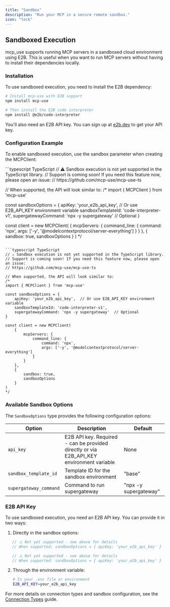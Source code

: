 ```yaml
---
title: "Sandbox"
description: "Run your MCP in a secure remote sandbox."
icon: "lock"
---
```


## Sandboxed Execution

mcp_use supports running MCP servers in a sandboxed cloud environment using E2B. This is useful when you want to run MCP servers without having to install their dependencies locally.

### Installation

To use sandboxed execution, you need to install the E2B dependency:

```bash
# Install mcp-use with E2B support
npm install mcp-use

# Then install the E2B code interpreter
npm install @e2b/code-interpreter
```

You'll also need an E2B API key. You can sign up at [e2b.dev](https://e2b.dev) to get your API key.

### Configuration Example

To enable sandboxed execution, use the sandbox parameter when creating the MCPClient:

<CodeGroup>
```typescript TypeScript
// ⚠️ Sandbox execution is not yet supported in the TypeScript library.
// Support is coming soon! If you need this feature now, please open an issue:
// https://github.com/mcp-use/mcp-use-ts

// When supported, the API will look similar to:
/*
import { MCPClient } from 'mcp-use'

const sandboxOptions = {
    apiKey: 'your_e2b_api_key',  // Or use E2B_API_KEY environment variable
    sandboxTemplateId: 'code-interpreter-v1',
    supergatewayCommand: 'npx -y supergateway'  // Optional
}

const client = new MCPClient(
    {
        mcpServers: {
            command_line: {
                command: 'npx',
                args: ['-y', '@modelcontextprotocol/server-everything']
            }
        }
    },
    {
        sandbox: true,
        sandboxOptions
    }
)
*/
```

```typescript TypeScript
// ⚠️ Sandbox execution is not yet supported in the TypeScript library.
// Support is coming soon! If you need this feature now, please open an issue:
// https://github.com/mcp-use/mcp-use-ts

// When supported, the API will look similar to:
/*
import { MCPClient } from 'mcp-use'

const sandboxOptions = {
    apiKey: 'your_e2b_api_key',  // Or use E2B_API_KEY environment variable
    sandboxTemplateId: 'code-interpreter-v1',
    supergatewayCommand: 'npx -y supergateway'  // Optional
}

const client = new MCPClient(
    {
        mcpServers: {
            command_line: {
                command: 'npx',
                args: ['-y', '@modelcontextprotocol/server-everything']
            }
        }
    },
    {
        sandbox: true,
        sandboxOptions
    }
)
*/
```
</CodeGroup>

### Available Sandbox Options

The `SandboxOptions` type provides the following configuration options:

| Option                 | Description                                                                              | Default               |
| ---------------------- | ---------------------------------------------------------------------------------------- | --------------------- |
| `api_key`              | E2B API key. Required - can be provided directly or via E2B_API_KEY environment variable | None                  |
| `sandbox_template_id`  | Template ID for the sandbox environment                                                  | "base"                |
| `supergateway_command` | Command to run supergateway                                                              | "npx -y supergateway" |

### E2B API Key

To use sandboxed execution, you need an E2B API key. You can provide it in two ways:

1. Directly in the sandbox options:

   <CodeGroup>
```typescript TypeScript
   // ⚠️ Not yet supported - see above for details
   // When supported: sandboxOptions = { apiKey: 'your_e2b_api_key' }
   ```

```typescript TypeScript
   // ⚠️ Not yet supported - see above for details
   // When supported: sandboxOptions = { apiKey: 'your_e2b_api_key' }
   ```
</CodeGroup>

2. Through the environment variable:
   ```bash
   # In your .env file or environment
   E2B_API_KEY=your_e2b_api_key
   ```

For more details on connection types and sandbox configuration, see the [Connection Types](./connection-types) guide.
